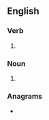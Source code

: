 ==English==

===Verb===
{{head|en|verb form}}

# {{en-third-person singular of|louse}}

===Noun===
{{head|en|noun form}}

# {{lb|en|nonstandard|_|unless used as a term of abuse}} {{plural of|en|louse}}

===Anagrams===
* {{anagrams|en|a=elossu|Soules|ousels|soleus|soules}}
